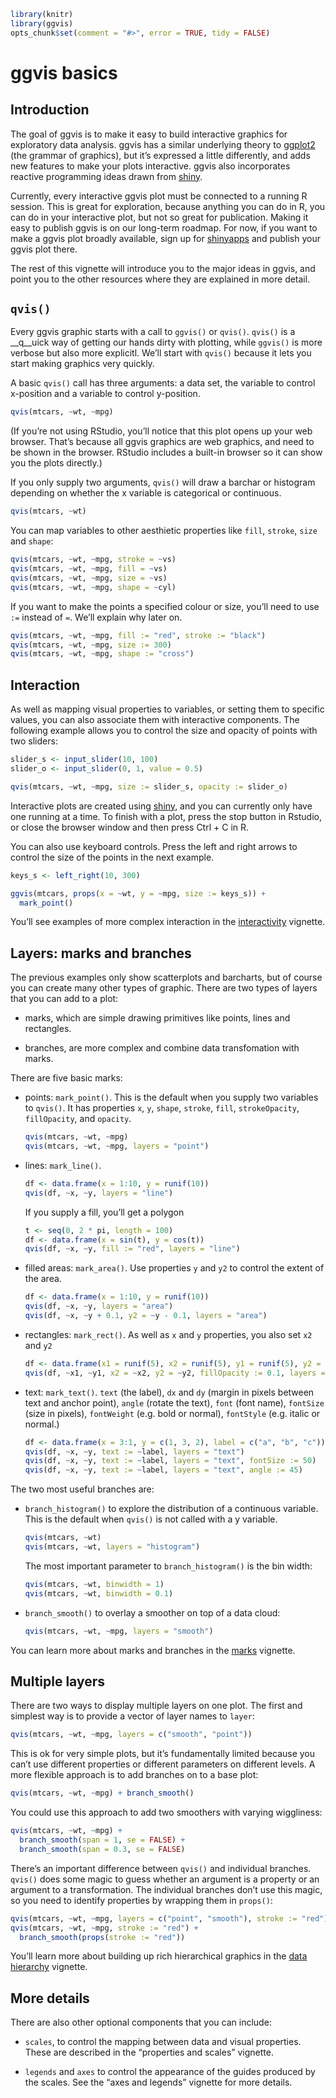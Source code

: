 <!--
%\VignetteEngine{knitr}
%\VignetteIndexEntry{ggvis basics}
-->

```r
library(knitr)
library(ggvis)
opts_chunk$set(comment = "#>", error = TRUE, tidy = FALSE)
```

# ggvis basics

## Introduction

The goal of ggvis is to make it easy to build interactive graphics for exploratory data analysis. ggvis has a similar underlying theory to [ggplot2](http://ggplot2.org) (the grammar of graphics), but it's expressed a little differently, and adds new features to make your plots interactive. ggvis also incorporates reactive programming ideas drawn from [shiny](http://www.rstudio.com/shiny/).

Currently, every interactive ggvis plot must be connected to a running R session. This is great for exploration, because anything you can do in R, you can do in your interactive plot, but not so great for publication. Making it easy to publish ggvis is on our long-term roadmap. For now, if you want to make a ggvis plot broadly available, sign up for [shinyapps](http://www.shinyapps.io/) and publish your ggvis plot there.

The rest of this vignette will introduce you to the major ideas in ggvis, and point you to the other resources where they are explained in more detail.

## `qvis()`

Every ggvis graphic starts with a call to `ggvis()` or `qvis()`. `qvis()` is a __q__uick way of getting our hands dirty with plotting, while `ggvis()` is more verbose but also more explicitl. We'll start with `qvis()` because it lets you start making graphics very quickly.

A basic `qvis()` call has three arguments: a data set, the variable to control x-position and a variable to control y-position.

```r
qvis(mtcars, ~wt, ~mpg)
```

(If you're not using RStudio, you'll notice that this plot opens up your web browser. That's because all ggvis graphics are web graphics, and need to be shown in the browser. RStudio includes a built-in browser so it can show you the plots directly.)

If you only supply two arguments, `qvis()` will draw a barchar or histogram depending on whether the x variable is categorical or continuous.

```r
qvis(mtcars, ~wt)
```

You can map variables to other aesthietic properties like `fill`, `stroke`, `size` and `shape`:

```r
qvis(mtcars, ~wt, ~mpg, stroke = ~vs)
qvis(mtcars, ~wt, ~mpg, fill = ~vs)
qvis(mtcars, ~wt, ~mpg, size = ~vs)
qvis(mtcars, ~wt, ~mpg, shape = ~cyl)
```

If you want to make the points a specified colour or size, you'll need to use `:=` instead of `=`. We'll explain why later on.

```r
qvis(mtcars, ~wt, ~mpg, fill := "red", stroke := "black")
qvis(mtcars, ~wt, ~mpg, size := 300)
qvis(mtcars, ~wt, ~mpg, shape := "cross")
```

## Interaction

As well as mapping visual properties to variables, or setting them to specific values, you can also associate them with interactive components. The following example allows you to control the size and opacity of points with two sliders:

```r
slider_s <- input_slider(10, 100)
slider_o <- input_slider(0, 1, value = 0.5)

qvis(mtcars, ~wt, ~mpg, size := slider_s, opacity := slider_o)
```

Interactive plots are created using [shiny](http://www.rstudio.com/shiny/), and you can currently only have one running at a time. To finish with a plot, press the stop button in Rstudio, or close the browser window and then press Ctrl + C in R.

You can also use keyboard controls. Press the left and right arrows to control the size of the points in the next example.

```r
keys_s <- left_right(10, 300)

ggvis(mtcars, props(x = ~wt, y = ~mpg, size := keys_s)) +
  mark_point()
```

You'll see examples of more complex interaction in the [interactivity](interactivity.html) vignette.

## Layers: marks and branches

The previous examples only show scatterplots and barcharts, but of course you can create many other types of graphic. There are two types of layers that you can add to a plot:

* marks, which are simple drawing primitives like points, lines and rectangles.

* branches, are more complex and combine data transfomation with marks.

There are five basic marks:

* points: `mark_point()`. This is the default when you supply two variables
  to `qvis()`. It has properties `x`, `y`, `shape`, `stroke`, `fill`,
  `strokeOpacity`, `fillOpacity`, and `opacity`.

    ```r
    qvis(mtcars, ~wt, ~mpg)
    qvis(mtcars, ~wt, ~mpg, layers = "point")
    ```

* lines: `mark_line()`.

    ```r
    df <- data.frame(x = 1:10, y = runif(10))
    qvis(df, ~x, ~y, layers = "line")
    ```

    If you supply a fill, you'll get a polygon

    ```r
    t <- seq(0, 2 * pi, length = 100)
    df <- data.frame(x = sin(t), y = cos(t))
    qvis(df, ~x, ~y, fill := "red", layers = "line")
    ```

* filled areas: `mark_area()`. Use properties `y` and `y2` to control the
  extent of the area.

    ```r
    df <- data.frame(x = 1:10, y = runif(10))
    qvis(df, ~x, ~y, layers = "area")
    qvis(df, ~x, ~y + 0.1, y2 = ~y - 0.1, layers = "area")
    ```

* rectangles: `mark_rect()`. As well as `x` and `y` properties,
  you also set `x2` and `y2`

    ```r
    df <- data.frame(x1 = runif(5), x2 = runif(5), y1 = runif(5), y2 = runif(5))
    qvis(df, ~x1, ~y1, x2 = ~x2, y2 = ~y2, fillOpacity := 0.1, layers = "rect")
    ```

* text: `mark_text()`. `text` (the label), `dx` and `dy` (margin in pixels
  between text and anchor point), `angle` (rotate the text), `font` (font
  name), `fontSize` (size in pixels), `fontWeight` (e.g. bold or normal),
  `fontStyle` (e.g. italic or normal.)

    ```r
    df <- data.frame(x = 3:1, y = c(1, 3, 2), label = c("a", "b", "c"))
    qvis(df, ~x, ~y, text := ~label, layers = "text")
    qvis(df, ~x, ~y, text := ~label, layers = "text", fontSize := 50)
    qvis(df, ~x, ~y, text := ~label, layers = "text", angle := 45)
    ```

The two most useful branches are:

* `branch_histogram()` to explore the distribution of a continuous variable.
  This is the default when `qvis()` is not called with a y variable.

  ```r
  qvis(mtcars, ~wt)
  qvis(mtcars, ~wt, layers = "histogram")
  ```

  The most important parameter to `branch_histogram()` is the bin width:

  ```r
  qvis(mtcars, ~wt, binwidth = 1)
  qvis(mtcars, ~wt, binwidth = 0.1)
  ```

* `branch_smooth()` to overlay a smoother on top of a data cloud:

    ```r
    qvis(mtcars, ~wt, ~mpg, layers = "smooth")
    ```

You can learn more about marks and branches in the [marks](marks.html) vignette.

## Multiple layers

There are two ways to display multiple layers on one plot. The first and simplest way is to provide a vector of layer names to `layer`:

```r
qvis(mtcars, ~wt, ~mpg, layers = c("smooth", "point"))
```

This is ok for very simple plots, but it's fundamentally limited because you can't use different properties or different parameters on different levels. A more flexible approach is to add branches on to a base plot:

```r
qvis(mtcars, ~wt, ~mpg) + branch_smooth()
```

You could use this approach to add two smoothers with varying wiggliness:

```r
qvis(mtcars, ~wt, ~mpg) +
  branch_smooth(span = 1, se = FALSE) +
  branch_smooth(span = 0.3, se = FALSE)
```

There's an important difference between `qvis()` and individual branches. `qvis()` does some magic to guess whether an argument is a property or an argument to a transformation. The individual branches don't use this magic, so you need to identify properties by wrapping them in `props()`:

```r
qvis(mtcars, ~wt, ~mpg, layers = c("point", "smooth"), stroke := "red")
qvis(mtcars, ~wt, ~mpg, stroke := "red") +
  branch_smooth(props(stroke := "red"))
```

You'll learn more about building up rich hierarchical graphics in the [data hierarchy](data-hierarchy.html) vignette.

## More details

There are also other optional components that you can include:

* `scales`, to control the mapping between data and visual properties.
  These are described in the "properties and scales" vignette.

* `legends` and `axes` to control the appearance of the guides produced by
  the scales.  See the "axes and legends" vignette for more details.
